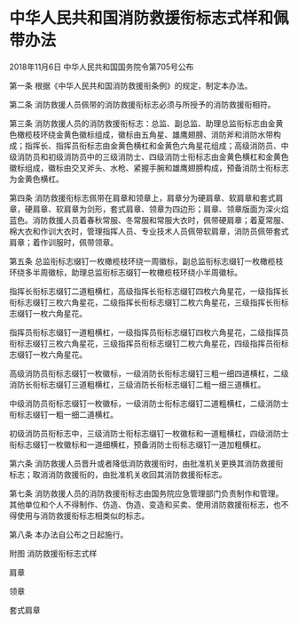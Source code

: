 # 中华人民共和国消防救援衔标志式样和佩带办法

2018年11月6日 中华人民共和国国务院令第705号公布

  

第一条 根据《中华人民共和国消防救援衔条例》的规定，制定本办法。

第二条 消防救援人员佩带的消防救援衔标志必须与所授予的消防救援衔相符。

第三条 消防救援人员的消防救援衔标志：总监、副总监、助理总监衔标志由金黄色橄榄枝环绕金黄色徽标组成，徽标由五角星、雄鹰翅膀、消防斧和消防水带构成；指挥长、指挥员衔标志由金黄色横杠和金黄色六角星花组成；高级消防员、中级消防员和初级消防员中的三级消防士、四级消防士衔标志由金黄色横杠和金黄色徽标组成，徽标由交叉斧头、水枪、紧握手腕和雄鹰翅膀构成，预备消防士衔标志为金黄色横杠。

第四条 消防救援衔标志佩带在肩章和领章上，肩章分为硬肩章、软肩章和套式肩章，硬肩章、软肩章为剑形，套式肩章、领章为四边形；肩章、领章版面为深火焰蓝色。消防救援人员着春秋常服、冬常服和常服大衣时，佩带硬肩章；着夏常服、棉大衣和作训大衣时，管理指挥人员、专业技术人员佩带软肩章，消防员佩带套式肩章；着作训服时，佩带领章。

第五条 总监衔标志缀钉一枚橄榄枝环绕一周徽标，副总监衔标志缀钉一枚橄榄枝环绕多半周徽标，助理总监衔标志缀钉一枚橄榄枝环绕小半周徽标。

指挥长衔标志缀钉二道粗横杠，高级指挥长衔标志缀钉四枚六角星花，一级指挥长衔标志缀钉三枚六角星花，二级指挥长衔标志缀钉二枚六角星花，三级指挥长衔标志缀钉一枚六角星花。

指挥员衔标志缀钉一道粗横杠，一级指挥员衔标志缀钉四枚六角星花，二级指挥员衔标志缀钉三枚六角星花，三级指挥员衔标志缀钉二枚六角星花，四级指挥员衔标志缀钉一枚六角星花。

高级消防员衔标志缀钉一枚徽标，一级消防长衔标志缀钉三粗一细四道横杠，二级消防长衔标志缀钉三道粗横杠，三级消防长衔标志缀钉二粗一细三道横杠。

中级消防员衔标志缀钉一枚徽标，一级消防士衔标志缀钉二道粗横杠，二级消防士衔标志缀钉一粗一细二道横杠。

初级消防员衔标志中，三级消防士衔标志缀钉一枚徽标和一道粗横杠，四级消防士衔标志缀钉一枚徽标和一道细横杠，预备消防士衔标志缀钉一道加粗横杠。

第六条 消防救援人员晋升或者降低消防救援衔时，由批准机关更换其消防救援衔标志；取消消防救援衔的，由批准机关收回其消防救援衔标志。

第七条 消防救援人员的消防救援衔标志由国务院应急管理部门负责制作和管理。其他单位和个人不得制作、仿造、伪造、变造和买卖、使用消防救援衔标志，也不得使用与消防救援衔标志相类似的标志。

第八条 本办法自公布之日起施行。

附图 消防救援衔标志式样

肩章

领章

套式肩章